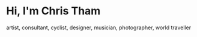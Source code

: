 # Hi, I'm Chris Tham

artist, consultant, cyclist, designer, musician, photographer, world traveller
